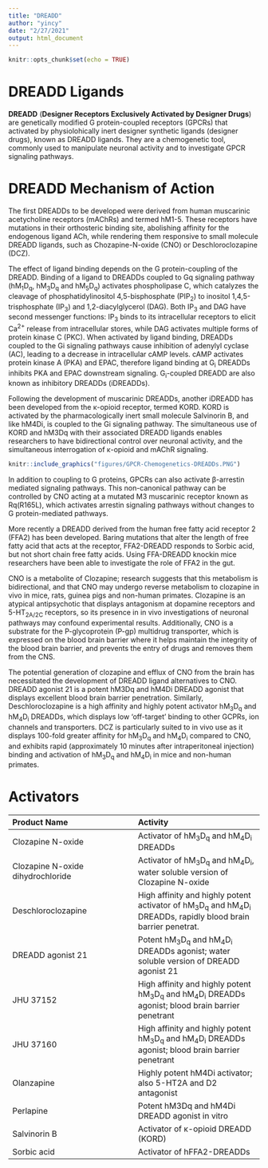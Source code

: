 ```yaml
---
title: "DREADD"
author: "yincy"
date: "2/27/2021"
output: html_document
---
```


```r
knitr::opts_chunk$set(echo = TRUE)
```


# DREADD Ligands
**DREADD** (**Designer Receptors Exclusively Activated by Designer Drugs**) are genetically modified G protein-coupled receptors (GPCRs) that activated by physiolohically inert designer synthetic ligands (designer drugs), known as DREADD ligands. They are a chemogenetic tool, commonly used to manipulate neuronal activity and to investigate GPCR signaling pathways.  

# DREADD Mechanism of Action  
The first DREADDs to be developed were derived from human muscarinic acetycholine receptors (mAChRs) and termed hM1-5. These receptors have mutations in their orthosteric binding site, abolishing affinity for the endogenous ligand ACh, while rendering them responsive to small molecule DREADD ligands, such as Chozapine-N-oxide (CNO) or Deschloroclozapine (DCZ).  

The effect of ligand binding depends on the G protein-coupling of the DREADD. Binding of a ligand to DREADDs coupled to Gq signaling pathway (hM~1~D~q~, hM~3~D~q~ and hM~5~D~q~) activates phospholipase C, which catalyzes the cleavage of phosphatidylinositol 4,5-bisphosphate (PIP~2~) to inositol 1,4,5-trisphosphate (IP~3~) and 1,2-diacylglycerol (DAG). Both IP~3~ and DAG have second messenger functions: IP~3~ binds to its intracellular receptors to elicit Ca^2+^ release from intracellular stores, while DAG activates multiple forms of protein kinase C (PKC). When activated by ligand binding, DREADDs coupled to the Gi signaling pathways cause inhibition of adenylyl cyclase (AC), leading to a decrease in intracellular cAMP levels. cAMP activates protein kinase A (PKA) and EPAC, therefore ligand binding at G~i~ DREADDs inhibits PKA and EPAC downstream signaling. G~i~-coupled DREADD are also known as inhibitory DREADDs (iDREADDs).  

Following the development of muscarinic DREADDs, another iDREADD has been developed from the κ-opioid receptor, termed KORD. KORD is activated by the pharmacologically inert small molecule Salvinorin B, and like hM4Di, is coupled to the Gi signaling pathway. The simultaneous use of KORD and hM3Dq with their associated DREADD ligands enables researchers to have bidirectional control over neuronal activity, and the simultaneous interrogation of κ-opioid and mAChR signaling.

```r
knitr::include_graphics("figures/GPCR-Chemogenetics-DREADDs.PNG")
```

In addition to coupling to G proteins, GPCRs can also activate β-arrestin mediated signaling pathways. This non-canonical pathway can be controlled by CNO acting at a mutated M3 muscarinic receptor known as Rq(R165L), which activates arrestin signaling pathways without changes to G protein-mediated pathways.  

More recently a DREADD derived from the human free fatty acid receptor 2 (FFA2) has been developed. Baring mutations that alter the length of free fatty acid that acts at the receptor, FFA2-DREADD responds to Sorbic acid, but not short chain free fatty acids. Using FFA-DREADD knockin mice researchers have been able to investigate the role of FFA2 in the gut.  

CNO is a metabolite of Clozapine; research suggests that this metabolism is bidirectional, and that CNO may undergo reverse metabolism to clozapine in vivo in mice, rats, guinea pigs and non-human primates. Clozapine is an atypical antipsychotic that displays antagonism at dopamine receptors and 5-HT~2A/2C~ receptors, so its presence in in vivo investigations of neuronal pathways may confound experimental results. Additionally, CNO is a substrate for the P-glycoprotein (P-gp) multidrug transporter, which is expressed on the blood brain barrier where it helps maintain the integrity of the blood brain barrier, and prevents the entry of drugs and removes them from the CNS.  

The potential generation of clozapine and efflux of CNO from the brain has necessitated the development of DREADD ligand alternatives to CNO. DREADD agonist 21 is a potent hM3Dq and hM4Di DREADD agonist that displays excellent blood brain barrier penetration. Similarly, Deschloroclozapine is a high affinity and highly potent activator hM~3~D~q~ and hM~4~D~i~ DREADDs, which displays low 'off-target' binding to other GCPRs, ion channels and transporters. DCZ is particularly suited to in vivo use as it displays 100-fold greater affinity for hM~3~D~q~ and hM~4~D~i~ compared to CNO, and exhibits rapid (approximately 10 minutes after intraperitoneal injection) binding and activation of hM~3~D~q~ and hM~4~D~i~ in mice and non-human primates.  


# Activators  
|**Product Name**| **Activity**|
|:--|:--|
|Clozapine N-oxide|Activator of hM~3~D~q~ and hM~4~D~i~ DREADDs|
|Clozapine N-oxide dihydrochloride|Activator of hM~3~D~q~ and hM~4~D~i~, water soluble version of Clozapine N-oxide|
|Deschloroclozapine|High affinity and highly potent activator of hM~3~D~q~ and hM~4~D~i~ DREADDs, rapidly blood brain barrier penetrat.  
|DREADD agonist 21|Potent hM~3~D~q~ and hM~4~D~i~ DREADDs agonist; water soluble version of DREADD agonist 21|
|JHU 37152|High affinity and highly potent hM~3~D~q~ and hM~4~D~i~ DREADDs agonist; blood brain barrier penetrant|
|JHU 37160|High affinity and highly potent hM~3~D~q~ and hM~4~D~i~ DREADDs agonist; blood brain barrier penetrant|
|Olanzapine|Highly potent hM4Di activator; also 5-HT2A and D2 antagonist|
|Perlapine|Potent hM3Dq and hM4Di DREADD agonist in vitro|
|Salvinorin B|	Activator of κ-opioid DREADD (KORD)|
|Sorbic acid|Activator of hFFA2-DREADDs|




